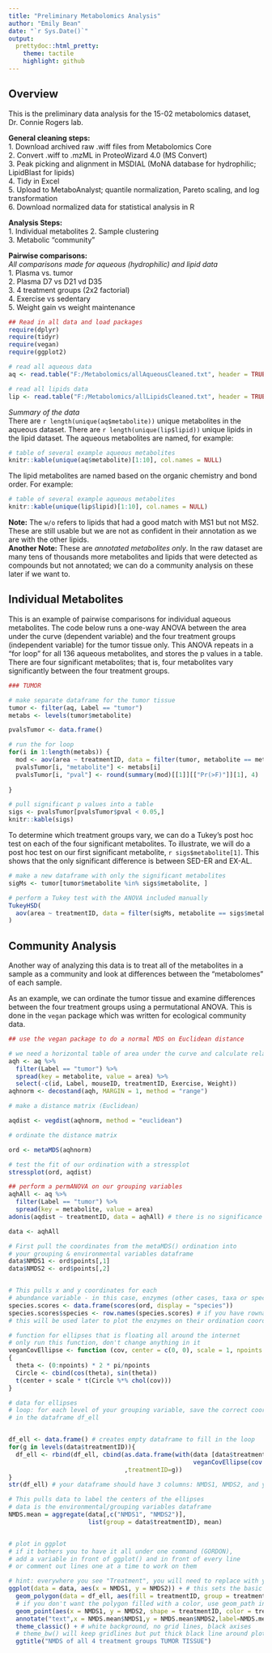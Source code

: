 ```yaml
---
title: "Preliminary Metabolomics Analysis"
author: "Emily Bean"
date: "`r Sys.Date()`"
output:
  prettydoc::html_pretty:
    theme: tactile
    highlight: github
---
```


## Overview

This is the preliminary data analysis for the 15-02 metabolomics dataset, Dr. Connie Rogers lab. 

**General cleaning steps:**  
1. Download archived raw .wiff files from Metabolomics Core  
2. Convert .wiff to .mzML in ProteoWizard 4.0 (MS Convert)  
3. Peak picking and alignment in MSDIAL (MoNA database for hydrophilic; LipidBlast for lipids)  
4. Tidy in Excel  
5. Upload to MetaboAnalyst; quantile normalization, Pareto scaling, and log transformation  
6. Download normalized data for statistical analysis in R  

**Analysis Steps:**  
1. Individual metabolites 
2. Sample clustering    
3. Metabolic "community"    

**Pairwise comparisons:**  
*All comparisons made for aqueous (hydrophilic) and lipid data*  
1. Plasma vs. tumor  
2. Plasma D7 vs D21 vd D35  
3. 4 treatment groups (2x2 factorial)  
4. Exercise vs sedentary  
5. Weight gain vs weight maintenance  



```r
## Read in all data and load packages
require(dplyr)
require(tidyr)
require(vegan)
require(ggplot2)

# read all aqueous data
aq <- read.table("F:/Metabolomics/allAqueousCleaned.txt", header = TRUE, stringsAsFactors = TRUE)

# read all lipids data
lip <- read.table("F:/Metabolomics/allLipidsCleaned.txt", header = TRUE, stringsAsFactors = TRUE)
```

*Summary of the data*  
There are `r length(unique(aq$metabolite))` unique metabolites in the aqueous dataset. There are `r length(unique(lip$lipid)) ` unique lipids in the lipid dataset. The aqueous metabolites are named, for example: 
```r
# table of several example aqueous metabolites
knitr::kable(unique(aq$metabolite)[1:10], col.names = NULL)
```

The lipid metabolites are named based on the organic chemistry and bond order. For example: 
```r
# table of several example aqueous metabolites
knitr::kable(unique(lip$lipid)[1:10], col.names = NULL)
```
**Note:** The ` w/o` refers to lipids that had a good match with MS1 but not MS2. These are still usable but we are not as confident in their annotation as we are with the other lipids.  
**Another Note:** These are _annotated metabolites only_. In the raw dataset are many tens of thousands more metabolites and lipids that were detected as compounds but not annotated; we can do a community analysis on these later if we want to.  

## Individual Metabolites 

This is an example of pairwise comparisons for individual aqueous metabolites. The code below runs a one-way ANOVA between the area under the curve (dependent variable) and the four treatment groups (independent variable) for the tumor tissue only. This ANOVA repeats in a "for loop" for all 136 aqueous metabolites, and stores the p values in a table.  
There are four significant metabolites; that is, four metabolites vary significantly between the four treatment groups. 

```r
### TUMOR

# make separate dataframe for the tumor tissue
tumor <- filter(aq, Label == "tumor")
metabs <- levels(tumor$metabolite)

pvalsTumor <- data.frame()

# run the for loop
for(i in 1:length(metabs)) {
  mod <- aov(area ~ treatmentID, data = filter(tumor, metabolite == metabs[i]))
  pvalsTumor[i, "metabolite"] <- metabs[i]
  pvalsTumor[i, "pval"] <- round(summary(mod)[[1]][["Pr(>F)"]][1], 4)
   
}

# pull significant p values into a table
sigs <- pvalsTumor[pvalsTumor$pval < 0.05,]
knitr::kable(sigs)

```

To determine which treatment groups vary, we can do a Tukey's post hoc test on each of the four significant metabolites. To illustrate, we will do a post hoc test on our first significant metabolite, `r sigs$metabolite[1]`. This shows that the only significant difference is between SED-ER and EX-AL.

```r
# make a new dataframe with only the significant metabolites
sigMs <- tumor[tumor$metabolite %in% sigs$metabolite, ]

# perform a Tukey test with the ANOVA included manually
TukeyHSD(
  aov(area ~ treatmentID, data = filter(sigMs, metabolite == sigs$metabolite[1]))
)

```

## Community Analysis

Another way of analyzing this data is to treat all of the metabolites in a sample as a community and look at differences between the "metabolomes" of each sample. 

As an example, we can ordinate the tumor tissue and examine differences between the four treatment groups using a permutational ANOVA. This is done in the `vegan` package which was written for ecological community data.  

```r
## use the vegan package to do a normal MDS on Euclidean distance

# we need a horizontal table of area under the curve and calculate relative abundance
aqh <- aq %>% 
  filter(Label == "tumor") %>% 
  spread(key = metabolite, value = area) %>% 
  select(-c(id, Label, mouseID, treatmentID, Exercise, Weight))
aqhnorm <- decostand(aqh, MARGIN = 1, method = "range")

# make a distance matrix (Euclidean)

aqdist <- vegdist(aqhnorm, method = "euclidean")

# ordinate the distance matrix

ord <- metaMDS(aqhnorm)

# test the fit of our ordination with a stressplot
stressplot(ord, aqdist)

## perform a permANOVA on our grouping variables
aqhAll <- aq %>% 
  filter(Label == "tumor") %>% 
  spread(key = metabolite, value = area)
adonis(aqdist ~ treatmentID, data = aqhAll) # there is no significance

data <- aqhAll

# First pull the coordinates from the metaMDS() ordination into 
# your grouping & environmental variables dataframe
data$NMDS1 <- ord$points[,1]
data$NMDS2 <- ord$points[,2]


# This pulls x and y coordinates for each 
# abundance variable - in this case, enzymes (other cases, taxa or species)
species.scores <- data.frame(scores(ord, display = "species"))
species.scores$species <- row.names(species.scores) # if you have rownames this imports them
# this will be used later to plot the enzymes on their ordination coordinates

# function for ellipses that is floating all around the internet
# only run this function, don't change anything in it
veganCovEllipse <- function (cov, center = c(0, 0), scale = 1, npoints = 100) 
{
  theta <- (0:npoints) * 2 * pi/npoints
  Circle <- cbind(cos(theta), sin(theta))
  t(center + scale * t(Circle %*% chol(cov)))
}

# data for ellipses
# loop: for each level of your grouping variable, save the correct coordinates for an ellipse 
# in the dataframe df_ell


df_ell <- data.frame() # creates empty dataframe to fill in the loop
for(g in levels(data$treatmentID)){
  df_ell <- rbind(df_ell, cbind(as.data.frame(with(data [data$treatmentID==g,],
                                                   veganCovEllipse(cov.wt(cbind(NMDS1,NMDS2),wt=rep(1/length(NMDS1),length(NMDS1)))$cov,center=c(mean(NMDS1),mean(NMDS2)))))
                                ,treatmentID=g))
}
str(df_ell) # your dataframe should have 3 columns: NMDS1, NMDS2, and your grouping variable

# This pulls data to label the centers of the ellipses
# data is the environmental/grouping variables dataframe
NMDS.mean = aggregate(data[,c("NMDS1", "NMDS2")],
                      list(group = data$treatmentID), mean)


# plot in ggplot
# if it bothers you to have it all under one command (GORDON), 
# add a variable in front of ggplot() and in front of every line 
# or comment out lines one at a time to work on them

# hint: everywhere you see "Treatment", you will need to replace with your own grouping variable
ggplot(data = data, aes(x = NMDS1, y = NMDS2)) + # this sets the basic plot
  geom_polygon(data = df_ell, aes(fill = treatmentID, group = treatmentID, alpha=treatmentID)) + #add ellipses, grouped by your grouping variable
  # if you don't want the polygon filled with a color, use geom_path instead of geom_polygon
  geom_point(aes(x = NMDS1, y = NMDS2, shape = treatmentID, color = treatmentID), size = 1) +  #adds ordination points, shaped by grouping variable
  annotate("text",x = NMDS.mean$NMDS1,y = NMDS.mean$NMDS2,label=NMDS.mean$group)   +
  theme_classic() + # white background, no grid lines, black axises
  # theme_bw() will keep gridlines but put thick black line around plot
  ggtitle("NMDS of all 4 treatment groups TUMOR TISSUE")
```

